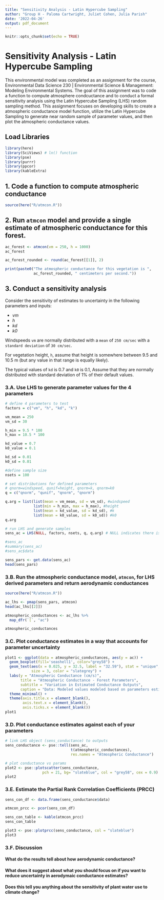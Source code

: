```yaml
---
title: "Sensitivity Analysis - Latin Hypercube Sampling"
author: "Group H - Paloma Cartwright, Juliet Cohen, Julia Parish"
date: '2022-04-26'
output: pdf_document
---
```


```r
knitr::opts_chunk$set(echo = TRUE)
```

# Sensitivity Analysis - Latin Hypercube Sampling

This environmental model was completed as an assignment for the course, Environmental Data Science 230 | Environmental Science & Management: Modeling Environmental Systems. The goal of this assignment was to code a function to compute atmosphere condcuctance and to conduct a formal sensitivity analysis using the Latin Hypercube Sampling (LHS) random sampling method. This assignment focuses on developing skills to create a atmospheric conductance model function, utilize the Latin Hypercube Sampling to generate near random sample of parameter values, and then plot the atmospheric conductance values.

## Load Libraries
```r
library(here)
library(SciViews) # ln() function
library(pse)
library(purrr)
library(ppcor)
library(kableExtra)
```

## 1. Code a function to compute atmospheric conductance

```r
source(here("R/atmcon.R"))
```

## 2. Run `atmcon` model and provide a single estimate of atmospheric conductance for this forest.  

```r
ac_forest <- atmcon(vm = 250, h = 1000)
ac_forest

ac_forest_rounded <- round(ac_forest[[1]], 2)

print(paste0("The atmospheric conductance for this vegetation is ", 
             ac_forest_rounded, " centimeters per second."))
```
\newpage 
## 3. Conduct a sensitivity analysis
Consider the sensitivity of estimates to uncertainty in the following parameters and inputs:

- *vm*
- *h*
- *kd*
- *k0*

Windspeeds `vm` are normally distributed with a `mean` of `250 cm/sec` with a `standard deviation` of `30 cm/sec`.

For vegetation height, `h`, assume that height is somewhere between 9.5 and 10.5 m (but any value in that range is equally likely).

The typical values of `kd` is 0.7 and `k0` is 0.1, Assume that they are normally distributed with standard deviation of 1% of their default values.

### 3.A. Use LHS to generate parameter values for the 4 parameters
```r
# define 4 parameters to test
factors = c("vm", "h", "kd", "k")

vm_mean = 250
vm_sd = 30

h_min = 9.5 * 100
h_max = 10.5 * 100

kd_value = 0.7
k0_value = 0.1 

kd_sd = 0.01
k0_sd = 0.01 

#define sample size
nsets = 100

# set distributions for defined parameters
# qnorm=windspeed, qunif=height, qnorm=k, qnorm=k0
q = c("qnorm", "qunif", "qnorm", "qnorm")

q.arg = list(list(mean = vm_mean, sd = vm_sd), #windspeed
             list(min = h_min, max = h_max), #height
             list(mean = kd_value, sd = kd_sd), #k
             list(mean = k0_value, sd = k0_sd)) #k0
q.arg
```

```r
# run LHS and generate samples
sens_ac = LHS(NULL, factors, nsets, q, q.arg) # NULL indicates there is no model

#sens_ac
#summary(sens_ac)
#sens_ac$data

sens_pars <- get.data(sens_ac)
head(sens_pars)
```

### 3.B. Run the atmospheric conductance model, `atmcon`, for LHS derived parameters and return aerodynamic conductances

```r
source(here("R/atmcon.R"))

ac_lhs <- pmap(sens_pars, atmcon)
head(ac_lhs[[2]])
```

```r
atmospheric_conductances <- ac_lhs %>% 
  map_dfr(`[`, "ac")

atmospheric_conductances
```

### 3.C. Plot conductance estimates in a way that accounts for parameter uncertainty

```r

plot1 <- ggplot(data = atmospheric_conductances, aes(y = ac)) +
  geom_boxplot(fill='seashell1', color="grey58") +
  geom_text(aes(x = 0.025, y = 32.5, label = "32.59"), stat = "unique", 
            size = 3, color = "slategrey") +
  labs(y = "Atmospheric Conductance (cm/s)",
       title = "Atmospheric Conductance - Forest Parameters",
       subtitle = "Variation in Estimated Conductance Outputs",
       caption = "Data: Modeled values modeled based on parameters estimated using LHS.") +
  theme_minimal() +
  theme(axis.title.x = element_blank(), 
        axis.text.x = element_blank(),
        axis.ticks.x = element_blank()) 
plot1
```

### 3.D. Plot conductance estimates against each of your parameters

```r
# link LHS object (sens_conductance) to outputs
sens_conductance <- pse::tell(sens_ac, 
                              t(atmospheric_conductances),
                              res.names = "Atmospheric Conductance")

# plot conductance vs params
plot2 <- pse::plotscatter(sens_conductance, 
                 pch = 21, bg= "slateblue", col = "grey58", cex = 0.9)
plot2
```

### 3.E. Estimate the Partial Rank Correlation Coefficients (PRCC)

```r
sens_con_df <- data.frame(sens_conductance$data)

atmcon_prcc <- pcor(sens_con_df)
```

```r
sens_con_table <- kable(atmcon_prcc)
sens_con_table
```


```r

plot3 <- pse::plotprcc(sens_conductance, col = "slateblue")
plot3
```
\newpage
### 3.F. Discussion

#### What do the results tell about how aerodynamic conductance? 

#### What does it suggest about what you should focus on if you want to reduce uncertainty in aerodymaic conductance estimates? 

#### Does this tell you anything about the sensitivity of plant water use to climate change?





